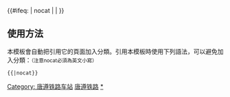 {{鐵道路線|lua=1
| 模板名稱 = 唐遵铁路
| 名稱 = [[唐遵铁路]]
| 代表色 = #0033c9
| Logo = [[File:China Railways.svg|17px]]
| 背景顏色 = #FFFFFF
| 車站列表 = 唐山南 ~ 贾庵子 ~ 崔马庄 ~ 丰润南 ~ 丰润北 ~ 豆各庄站 (河北省) ~ 洪家屯 ~ 党峪 ~ 新店子站 (河北省) ~ 遵化南 ~ 遵化 ~ 石人沟
}}<includeonly>{{#ifeq: {{{1}}} | nocat | <!--空--> | [[Category: 唐遵铁路车站]] }}</includeonly><noinclude>

==使用方法==
本模板會自動把引用它的頁面加入分類。引用本模板時使用下列語法，可以避免加入分類：<small>（注意nocat必須為英文小寫）</small>
 <nowiki>{{</nowiki>{{PAGENAME}}<nowiki>|nocat}}</nowiki>
[[Category:中國鐵路路線模板|唐遵铁路]]
[[Category:唐遵铁路车站|*]]
</noinclude>